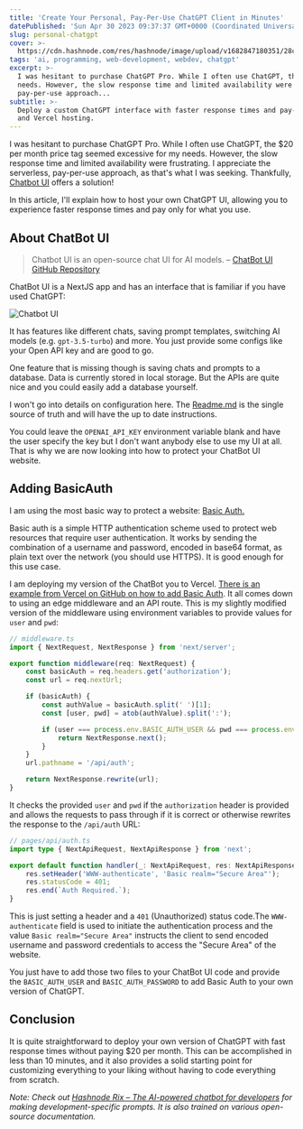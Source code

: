 ```yaml
---
title: 'Create Your Personal, Pay-Per-Use ChatGPT Client in Minutes'
datePublished: 'Sun Apr 30 2023 09:37:37 GMT+0000 (Coordinated Universal Time)'
slug: personal-chatgpt
cover: >-
  https://cdn.hashnode.com/res/hashnode/image/upload/v1682847180351/28c62519-991c-4ad9-9338-b0433a524e07.png
tags: 'ai, programming, web-development, webdev, chatgpt'
excerpt: >-
  I was hesitant to purchase ChatGPT Pro. While I often use ChatGPT, the $20 per month price tag seemed excessive for my
  needs. However, the slow response time and limited availability were frustrating. I appreciate the serverless,
  pay-per-use approach...
subtitle: >-
  Deploy a custom ChatGPT interface with faster response times and pay-as-you-go pricing using open-source ChatBot UI
  and Vercel hosting.
---
```



I was hesitant to purchase ChatGPT Pro. While I often use ChatGPT, the $20 per month price tag seemed excessive for my
needs. However, the slow response time and limited availability were frustrating. I appreciate the serverless,
pay-per-use approach, as that's what I was seeking. Thankfully, [Chatbot UI](https://github.com/mckaywrigley/chatbot-ui)
offers a solution!

In this article, I'll explain how to host your own ChatGPT UI, allowing you to experience faster response times and pay
only for what you use.

## About ChatBot UI

> Chatbot UI is an open-source chat UI for AI models. –
> [ChatBot UI GitHub Repository](https://github.com/mckaywrigley/chatbot-ui)

ChatBot UI is a NextJS app and has an interface that is familiar if you have used ChatGPT:

![Chatbot UI](https://github.com/mckaywrigley/chatbot-ui/raw/main/public/screenshots/screenshot-0402023.jpg)

It has features like different chats, saving prompt templates, switching AI models (e.g. `gpt-3.5-turbo`) and more. You
just provide some configs like your Open API key and are good to go.

One feature that is missing though is saving chats and prompts to a database. Data is currently stored in local storage.
But the APIs are quite nice and you could easily add a database yourself.

I won't go into details on configuration here. The
[Readme.md](https://github.com/mckaywrigley/chatbot-ui/blob/main/README.md) is the single source of truth and will have
the up to date instructions.

You could leave the `OPENAI_API_KEY` environment variable blank and have the user specify the key but I don't want
anybody else to use my UI at all. That is why we are now looking into how to protect your ChatBot UI website.

## Adding BasicAuth

I am using the most basic way to protect a website:
[Basic Auth.](https://developer.mozilla.org/en-US/docs/Web/HTTP/Authentication)

Basic auth is a simple HTTP authentication scheme used to protect web resources that require user authentication. It
works by sending the combination of a username and password, encoded in base64 format, as plain text over the network
(you should use HTTPS). It is good enough for this use case.

I am deploying my version of the ChatBot you to Vercel.
[There is an example from Vercel on GitHub on how to add Basic Auth](https://github.com/vercel/examples/tree/main/edge-middleware/basic-auth-password).
It all comes down to using an edge middleware and an API route. This is my slightly modified version of the middleware
using environment variables to provide values for `user` and `pwd`:

```typescript
// middleware.ts
import { NextRequest, NextResponse } from 'next/server';

export function middleware(req: NextRequest) {
	const basicAuth = req.headers.get('authorization');
	const url = req.nextUrl;

	if (basicAuth) {
		const authValue = basicAuth.split(' ')[1];
		const [user, pwd] = atob(authValue).split(':');

		if (user === process.env.BASIC_AUTH_USER && pwd === process.env.BASIC_AUTH_PASSWORD) {
			return NextResponse.next();
		}
	}
	url.pathname = '/api/auth';

	return NextResponse.rewrite(url);
}
```

It checks the provided `user` and `pwd` if the `authorization` header is provided and allows the requests to pass
through if it is correct or otherwise rewrites the response to the `/api/auth` URL:

```typescript
// pages/api/auth.ts
import type { NextApiRequest, NextApiResponse } from 'next';

export default function handler(_: NextApiRequest, res: NextApiResponse) {
	res.setHeader('WWW-authenticate', 'Basic realm="Secure Area"');
	res.statusCode = 401;
	res.end(`Auth Required.`);
}
```

This is just setting a header and a `401` (Unauthorized) status code.The `WWW-authenticate` field is used to initiate
the authentication process and the value `Basic realm="Secure Area"` instructs the client to send encoded username and
password credentials to access the "Secure Area" of the website.

You just have to add those two files to your ChatBot UI code and provide the `BASIC_AUTH_USER` and `BASIC_AUTH_PASSWORD`
to add Basic Auth to your own version of ChatGPT.

## Conclusion

It is quite straightforward to deploy your own version of ChatGPT with fast response times without paying $20 per month.
This can be accomplished in less than 10 minutes, and it also provides a solid starting point for customizing everything
to your liking without having to code everything from scratch.

_Note: Check out_ [_Hashnode Rix – The AI-powered chatbot for developers_](https://hashnode.com/rix/general) _for making
development-specific prompts. It is also trained on various open-source documentation._
